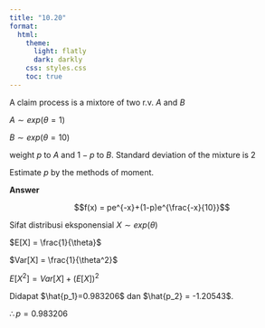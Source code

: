 ```yaml
---
title: "10.20"
format:
  html:
    theme:
      light: flatly
      dark: darkly
    css: styles.css
    toc: true
---
```


A claim process is a mixtore of two r.v. $A$ and $B$

$A \sim exp(\theta=1)$

$B \sim exp(\theta=10)$

weight $p$ to $A$ and $1-p$ to $B$. Standard deviation of the mixture is $2$

Estimate $p$ by the methods of moment.

**Answer**

$$f(x) = pe^{-x}+(1-p)e^{\frac{-x}{10}}$$


Sifat distribusi eksponensial
$X \sim exp(\theta)$

$E[X] = \frac{1}{\theta}$

$Var[X] = \frac{1}{\theta^2}$

$E[X^2] = Var[X] + (E[X])^2$


\begin{align*}
E[X] &= p\cdot E[A] + (1-p)\cdot E[B]\\
&= p \cdot 1 + (1-p) \cdot 10\\
&= 10-9p
\end{align*}


\begin{align*}
E[X^2] &= p\cdot E[A^2] + (1-p)\cdot E[B^2]\\
&= p \cdot 2 + (1-p) \cdot 200\\
&= 200-198p
\end{align*}


\begin{align*}
Var[X] &= E[X^2] - (E[X])^2\\
&= (200-198p) - (10-9p)^2\\
&= 100-18p-81p^2
\end{align*}

\begin{align*}
sd(x) &= \sqrt{Var[X]}\\
2 &= \sqrt{100-18p-81p^2}\\
\end{align*}


Didapat $\hat{p_1}=0.983206$ dan $\hat{p_2} = -1.20543$.

$\therefore p = 0.983206$